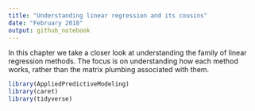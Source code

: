 ```yaml
---
title: "Understanding linear regression and its cousins"
date: "February 2018"
output: github_notebook
---
```


In this chapter we take a closer look at understanding the family of linear regression methods. The focus is on understanding how each method works, rather than the matrix plumbing associated with them.

```r
library(AppliedPredictiveModeling)
library(caret)
library(tidyverse)
```

